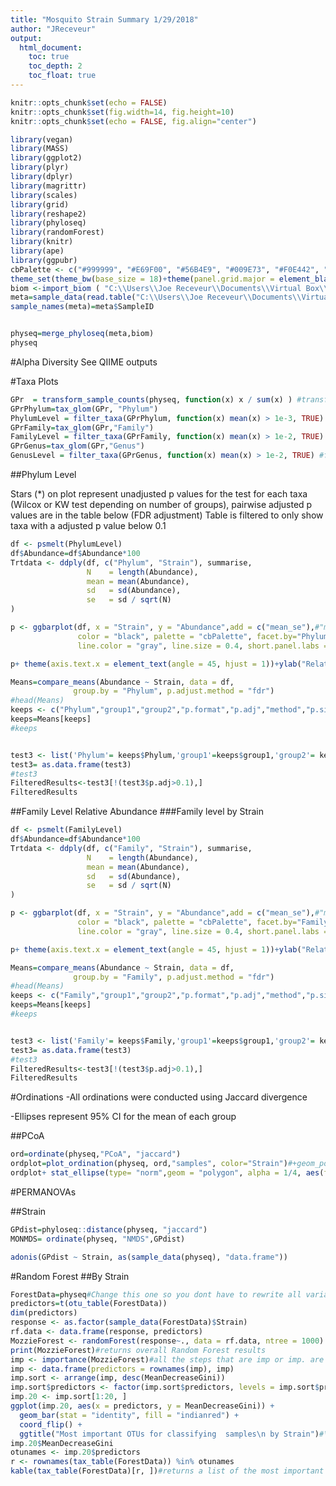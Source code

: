 ```yaml
---
title: "Mosquito Strain Summary 1/29/2018"
author: "JReceveur"
output: 
  html_document:
    toc: true
    toc_depth: 2
    toc_float: true
---
```

  
  ```r
knitr::opts_chunk$set(echo = FALSE)
knitr::opts_chunk$set(fig.width=14, fig.height=10)
knitr::opts_chunk$set(echo = FALSE, fig.align="center")
```


``` r
library(vegan)
library(MASS)
library(ggplot2)
library(plyr)
library(dplyr)
library(magrittr)
library(scales)
library(grid)
library(reshape2)
library(phyloseq)
library(randomForest)
library(knitr)
library(ape)
library(ggpubr)
cbPalette <- c("#999999", "#E69F00", "#56B4E9", "#009E73", "#F0E442", "#0072B2", "#D55E00", "#000000","#CC79A7")
theme_set(theme_bw(base_size = 18)+theme(panel.grid.major = element_blank(), panel.grid.minor = element_blank()))
biom <-import_biom ( "C:\\Users\\Joe Receveur\\Documents\\Virtual Box\\BeninMozzie2018\\BMoz2018.biom", parseFunction = parse_taxonomy_greengenes)
meta=sample_data(read.table("C:\\Users\\Joe Receveur\\Documents\\Virtual Box\\BeninMozzie2018\\Bmozmetadata1.27.18.txt",header=TRUE))
sample_names(meta)=meta$SampleID


physeq=merge_phyloseq(meta,biom)
physeq
```

#Alpha Diversity
See QIIME outputs


#Taxa Plots

```r


GPr  = transform_sample_counts(physeq, function(x) x / sum(x) ) #transform samples based on relative abundance
GPrPhylum=tax_glom(GPr, "Phylum")
PhylumLevel = filter_taxa(GPrPhylum, function(x) mean(x) > 1e-3, TRUE) #filter out any taxa lower tha 0.1%
GPrFamily=tax_glom(GPr,"Family")
FamilyLevel = filter_taxa(GPrFamily, function(x) mean(x) > 1e-2, TRUE) #filter out any taxa lower tha 1%
GPrGenus=tax_glom(GPr,"Genus")
GenusLevel = filter_taxa(GPrGenus, function(x) mean(x) > 1e-2, TRUE) #filter out any taxa lower tha 1%

```

##Phylum Level

Stars (*) on plot represent unadjusted p values for the test for each taxa (Wilcox or KW test depending on number of groups), pairwise adjusted p values are in the table below (FDR adjustment)
Table is filtered to only show taxa with a adjusted p value below 0.1

```r
df <- psmelt(PhylumLevel)
df$Abundance=df$Abundance*100
Trtdata <- ddply(df, c("Phylum", "Strain"), summarise,
                 N    = length(Abundance),
                 mean = mean(Abundance),
                 sd   = sd(Abundance),
                 se   = sd / sqrt(N)
)
```

```r
p <- ggbarplot(df, x = "Strain", y = "Abundance",add = c("mean_se"),#"mean_se"
               color = "black", palette = "cbPalette", facet.by="Phylum",
               line.color = "gray", line.size = 0.4, short.panel.labs = TRUE, p.adjust.method = "fdr", fill= "Strain") + stat_compare_means(aes(group = Strain), label = "..p.signif..",label.y = 7) 

p+ theme(axis.text.x = element_text(angle = 45, hjust = 1))+ylab("Relative abundance (> 0.1%)")+ theme(legend.position="none")

Means=compare_means(Abundance ~ Strain, data = df, 
              group.by = "Phylum", p.adjust.method = "fdr")
#head(Means)
keeps <- c("Phylum","group1","group2","p.format","p.adj","method","p.signif")
keeps=Means[keeps]
#keeps


test3 <- list('Phylum'= keeps$Phylum,'group1'=keeps$group1,'group2'= keeps$group2 ,'p'=keeps$p.format,'p.adj'=keeps$p.adj,p.signif=keeps$p.signif,'Method'=keeps$method)
test3= as.data.frame(test3)
#test3
FilteredResults<-test3[!(test3$p.adj>0.1),]            
FilteredResults
```


##Family Level Relative Abundance
###Family level by Strain
```r
df <- psmelt(FamilyLevel)
df$Abundance=df$Abundance*100
Trtdata <- ddply(df, c("Family", "Strain"), summarise,
                 N    = length(Abundance),
                 mean = mean(Abundance),
                 sd   = sd(Abundance),
                 se   = sd / sqrt(N)
)
```

```r
p <- ggbarplot(df, x = "Strain", y = "Abundance",add = c("mean_se"),#"mean_se"
               color = "black", palette = "cbPalette", facet.by="Family",
               line.color = "gray", line.size = 0.4, short.panel.labs = TRUE, p.adjust.method = "bonferroni", fill= "Strain") + stat_compare_means(aes(group = Strain), label = "..p.signif..",label.y = 7) 

p+ theme(axis.text.x = element_text(angle = 45, hjust = 1))+ylab("Relative abundance (> 1%)")+ theme(legend.position="none")

Means=compare_means(Abundance ~ Strain, data = df, 
              group.by = "Family", p.adjust.method = "fdr")
#head(Means)
keeps <- c("Family","group1","group2","p.format","p.adj","method","p.signif")
keeps=Means[keeps]
#keeps


test3 <- list('Family'= keeps$Family,'group1'=keeps$group1,'group2'= keeps$group2 ,'p'=keeps$p.format,'p.adj'=keeps$p.adj,p.signif=keeps$p.signif,'Method'=keeps$method)
test3= as.data.frame(test3)
#test3
FilteredResults<-test3[!(test3$p.adj>0.1),]            
FilteredResults
```



#Ordinations
-All ordinations were conducted using Jaccard divergence

-Ellipses represent 95% CI for the mean of each group

##PCoA 
```r
ord=ordinate(physeq,"PCoA", "jaccard")
ordplot=plot_ordination(physeq, ord,"samples", color="Strain")#+geom_point(size=4)+scale_colour_manual(values=cbPalette)+scale_fill_manual(values=cbPalette)
ordplot+ stat_ellipse(type= "norm",geom = "polygon", alpha = 1/4, aes(fill = Strain))+ theme(panel.grid.major = element_blank(), panel.grid.minor = element_blank())#+ theme(legend.justification=c(1,0), legend.position=c(1,0))

```


#PERMANOVAs

##Strain
``` r
GPdist=phyloseq::distance(physeq, "jaccard")
MONMDS= ordinate(physeq, "NMDS",GPdist)
```

```r
adonis(GPdist ~ Strain, as(sample_data(physeq), "data.frame"))
```

#Random Forest
##By Strain
```r
ForestData=physeq#Change this one so you dont have to rewrite all variables
predictors=t(otu_table(ForestData))
dim(predictors)
response <- as.factor(sample_data(ForestData)$Strain)
rf.data <- data.frame(response, predictors)
MozzieForest <- randomForest(response~., data = rf.data, ntree = 1000)
print(MozzieForest)#returns overall Random Forest results
imp <- importance(MozzieForest)#all the steps that are imp or imp. are building a dataframe that contains info about the taxa used by the Random Forest testto classify treatment 
imp <- data.frame(predictors = rownames(imp), imp)
imp.sort <- arrange(imp, desc(MeanDecreaseGini))
imp.sort$predictors <- factor(imp.sort$predictors, levels = imp.sort$predictors)
imp.20 <- imp.sort[1:20, ]
ggplot(imp.20, aes(x = predictors, y = MeanDecreaseGini)) +
  geom_bar(stat = "identity", fill = "indianred") +
  coord_flip() +
  ggtitle("Most important OTUs for classifying  samples\n by Strain")#\n in a string tells it to start a new line
imp.20$MeanDecreaseGini
otunames <- imp.20$predictors
r <- rownames(tax_table(ForestData)) %in% otunames
kable(tax_table(ForestData)[r, ])#returns a list of the most important predictors for Random Forest Classification
```
